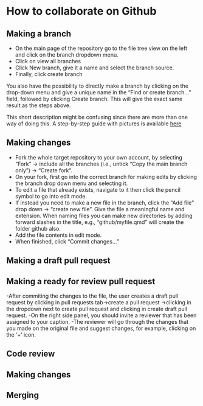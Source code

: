 # How to collaborate on Github

## Making a branch
- On the main page of the repository go to the file tree view on the left and click on the branch dropdown menu.
- Click on view all branches
- Click New branch, give it a name and select the branch source.
- Finally, click create branch

You also have the possibility to directly make a branch by clicking on the drop-down menu and give a unique name in the "Find or create branch..." field, followed by clicking Create branch. 
This will give the exact same result as the steps above.

This short description might be confusing since there are more than one way of doing this.
A step-by-step guide with pictures is available [here](https://docs.github.com/en/pull-requests/collaborating-with-pull-requests/proposing-changes-to-your-work-with-pull-requests/creating-and-deleting-branches-within-your-repository)

## Making changes

- Fork the whole target repository to your own account, by selecting "Fork" -> include all the branches (i.e., untick "Copy the main branch only") -> "Create fork".
- On your fork, first go into the correct branch for making edits by clicking the branch drop down menu and selecting it.
- To edit a file that already exists, navigate to it then click the pencil symbol to go into edit mode. 
- If instead you need to make a new file in the branch, click the "Add file" drop down -> "create new file". Give the file a meaningful name and extension. When naming files you can make new directories by adding forward slashes in the title, e.g., "github/myfile.qmd" will create the folder github also.
- Add the file contents in edit mode.
- When finished, click "Commit changes..."

## Making a draft pull request

## Making a ready for review pull request

-After commiting the changes to the file, the user creates a draft pull request by clicking in pull requests tab->create a pull request ->clicking in the dropdown next to create pull request and clicking in create draft pull request. 
-On the right side panel, you should invite a reviewer that has been assigned to your caption. 
-The reviewer will go through the changes that you made on the original file and suggest changes, for example, clicking on the '+' icon. 

## Code review

## Making changes

## Merging
